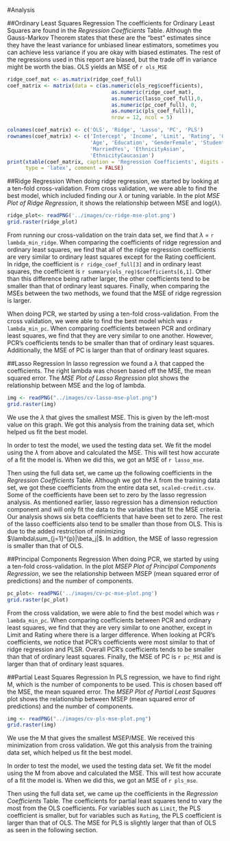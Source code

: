 
#Analysis

##Ordinary Least Squares Regression 
The coefficients for Ordinary Least Squares are found in the *Regression Coefficients* Table. Although the Gauss-Markov Theorem states that these are the "best" estimates since they have the least variance for unbiased linear estimators, sometimes you can achieve less variance if you are okay with biased estimates. The rest of the regressions used in this report are biased, but  the trade off in variance might be worth the bias. OLS yields an MSE of `r ols_MSE`


```r
ridge_coef_mat <- as.matrix(ridge_coef_full)
coef_matrix <- matrix(data = c(as.numeric(ols_reg$coefficients), 
                                  as.numeric(ridge_coef_mat),
                                  as.numeric(lasso_coef_full),0, 
                                  as.numeric(pc_coef_full), 0, 
                                  as.numeric(pls_coef_full)), 
                                  nrow = 12, ncol = 5)

colnames(coef_matrix) <- c('OLS', 'Ridge', 'Lasso', 'PC', 'PLS')
rownames(coef_matrix) <- c('Intercept', 'Income', 'Limit', 'Rating', 'Cards',
                           'Age', 'Education', 'GenderFemale', 'StudentYes',
                           'MarriedYes', 'EthnicityAsian',
                           'EthnicityCaucasian')
print(xtable(coef_matrix, caption = 'Regression Coefficients', digits = 4),
      type = 'latex', comment = FALSE)
```

##Ridge Regression 
When doing ridge regression, we started by looking at a ten-fold cross-validation. From cross validation, we were able to find the best model, which included finding our $\lambda$ or tuning variable. In the plot *MSE Plot of Ridge Regression*, it shows the relationship between MSE and log($\lambda$).

```r
ridge_plot<- readPNG('../images/cv-ridge-mse-plot.png')
grid.raster(ridge_plot)
```

From running our cross-validation on the train data set, we find that $\lambda$ = `r lambda_min_ridge`. When comparing the coefficients of ridge regression and ordinary least squares, we find that all of the ridge regression coefficients are very similar to ordinary least squares except for the Rating coefficient. In ridge, the coefficient is `r ridge_coef_full[3]` and in ordinary least squares, the coefficient is `r summary(ols_reg)$coefficients[6,1]`. Other than this difference being rather larger, the other coefficients tend to be smaller than that of ordinary least squares. Finally, when comparing the MSEs between the two methods, we found that the MSE of ridge regression is larger.

When doing PCR, we started by using a ten-fold cross-validation. From the cross validation, we were able to find the best model which was `r lambda_min_pc`. When comparing coefficients between PCR and ordinary least squares, we find that they are very similar to one another. However, PCR's coefficients tends to be smaller than that of ordinary least squares. Additionally, the MSE of PC is larger than that of ordinary least squares.

##Lasso Regression 
In lasso regression we found a $\lambda$ that capped the coefficients. The right lambda was chosen based off the MSE, the mean squared error. The *MSE Plot of Lasso Regression* plot shows the relationship between MSE and the log of lambda.  
```r
img <- readPNG("../images/cv-lasso-mse-plot.png")
grid.raster(img)
```
We use the $\lambda$ that gives the smallest MSE. This is given by the left-most value on this graph. We got this analysis from the training data set, which helped us fit the best model. 

In order to test the model, we used the testing data set. We fit the model using the $\lambda$ from above and calculated the MSE. This will test how accurate of a fit the model is. When we did this, we got an MSE of `r lasso_mse`. 

Then using the full data set, we came up the following coefficients in the *Regression Coefficients* Table. Although we got the $\lambda$ from the training data set, we got these coefficients from the entire data set, `scaled-credit.csv`. Some of the coefficients have been set to zero by the lasso regression analysis. As mentioned earlier, lasso regression has a dimension reduction component and will only fit the data to the variables that fit the MSE criteria. Our analysis shows six beta coefficients that have been set to zero. The rest of the lasso coefficients also tend to be smaller than those from OLS. This is due to the added restriction of minimizing $\lambda\sum_{j=1}^{p}|\beta_j|$. In addition, the MSE of lasso regression is smaller than that of OLS. 

##Principal Components Regression
When doing PCR, we started by using a ten-fold cross-validation. In the plot *MSEP Plot of Principal Components Regression*, we see the relationship between MSEP (mean squared error of predictions) and the number of components.

```r
pc_plot<- readPNG('../images/cv-pc-mse-plot.png')
grid.raster(pc_plot)
```

From the cross validation, we were able to find the best model which was `r lambda_min_pc`. When comparing coefficients between PCR and ordinary least squares, we find that they are very similar to one another, except in Limit and Rating where there is a larger difference. When looking at PCR's coefficients, we notice that PCR's coefficients were most similar to that of ridge regression and PLSR. Overall PCR's coefficients tends to be smaller than that of ordinary least squares. Finally, the MSE of PC is `r pc_MSE` and is larger than that of ordinary least squares.

##Partial Least Squares Regression
In PLS regression, we have to find right M, which is the number of components to be used. This is chosen based off the MSE, the mean squared error. The *MSEP Plot of Partial Least Squares* plot shows the relationship between MSEP (mean squared error of predictions) and the number of components.

```r
img <- readPNG("../images/cv-pls-mse-plot.png")
grid.raster(img)
```
We use the M that gives the smallest MSEP/MSE. We received this minimization from cross validation. We got this analysis from the training data set, which helped us fit the best model. 

In order to test the model, we used the testing data set. We fit the model using the M from above and calculated the MSE. This will test how accurate of a fit the model is. When we did this, we got an MSE of `r pls_mse`. 

Then using the full data set, we came up the coefficients in the *Regression Coefficients* Table. The coefficients for partial least squares tend to vary the most from the OLS coefficients. For variables such as `Limit`, the PLS coefficient is smaller, but for variables such as `Rating`, the PLS coefficient is larger than that of OLS. The MSE for PLS is slightly larger that than of OLS as seen in the following section.

